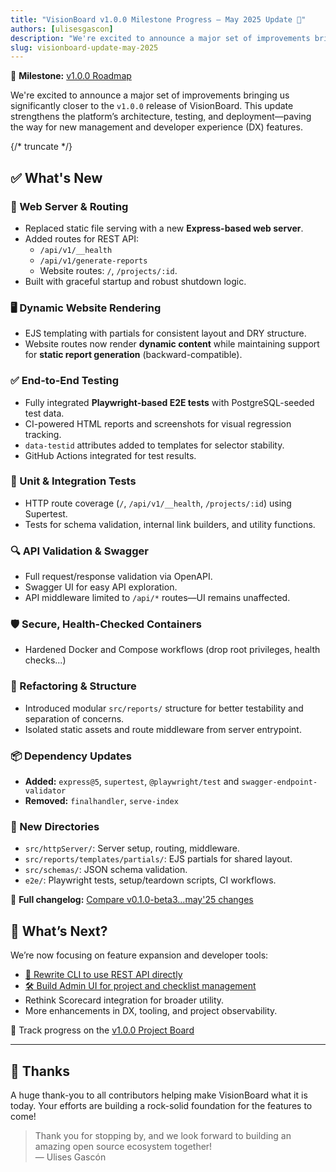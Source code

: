 ```yaml
---
title: "VisionBoard v1.0.0 Milestone Progress – May 2025 Update 🚀"
authors: [ulisesgascon]
description: "We're excited to announce a major set of improvements bringing us significantly closer to the v1.0.0 release of VisionBoard. This update strengthens the platform’s architecture, testing, and deployment—paving the way for new management and developer experience (DX) features."
slug: visionboard-update-may-2025
---
```


📌 **Milestone:** [v1.0.0 Roadmap](https://github.com/orgs/OpenPathfinder/projects/3)

We're excited to announce a major set of improvements bringing us significantly closer to the `v1.0.0` release of VisionBoard. This update strengthens the platform’s architecture, testing, and deployment—paving the way for new management and developer experience (DX) features.

{/* truncate */}

## ✅ What's New

### 🔧 Web Server & Routing
- Replaced static file serving with a new **Express-based web server**.
- Added routes for REST API:
  - `/api/v1/__health`
  - `/api/v1/generate-reports`
  - Website routes: `/`, `/projects/:id`.
- Built with graceful startup and robust shutdown logic.

### 🖥 Dynamic Website Rendering
- EJS templating with partials for consistent layout and DRY structure.
- Website routes now render **dynamic content** while maintaining support for **static report generation** (backward-compatible).

### ✅ End-to-End Testing
- Fully integrated **Playwright-based E2E tests** with PostgreSQL-seeded test data.
- CI-powered HTML reports and screenshots for visual regression tracking.
- `data-testid` attributes added to templates for selector stability.
- GitHub Actions integrated for test results.

### 🧪 Unit & Integration Tests
- HTTP route coverage (`/`, `/api/v1/__health`, `/projects/:id`) using Supertest.
- Tests for schema validation, internal link builders, and utility functions.

### 🔍 API Validation & Swagger
- Full request/response validation via OpenAPI.
- Swagger UI for easy API exploration.
- API middleware limited to `/api/*` routes—UI remains unaffected.

### 🛡 Secure, Health-Checked Containers
- Hardened Docker and Compose workflows (drop root privileges, health checks...)

### 🧹 Refactoring & Structure
- Introduced modular `src/reports/` structure for better testability and separation of concerns.
- Isolated static assets and route middleware from server entrypoint.

### 📦 Dependency Updates
- **Added:** `express@5`, `supertest`, `@playwright/test` and `swagger-endpoint-validator`
- **Removed:** `finalhandler`, `serve-index`

### 📁 New Directories
- `src/httpServer/`: Server setup, routing, middleware.
- `src/reports/templates/partials/`: EJS partials for shared layout.
- `src/schemas/`: JSON schema validation.
- `e2e/`: Playwright tests, setup/teardown scripts, CI workflows.


📄 **Full changelog:** [Compare v0.1.0-beta3...may'25 changes](https://github.com/OpenPathfinder/visionBoard/compare/v0.1.0-beta3...424ae8c1e2237c8e195e4f82fb51f5a0369d5f01)


## 🔭 What’s Next?

We’re now focusing on feature expansion and developer tools:

- [🔧 Rewrite CLI to use REST API directly](https://github.com/OpenPathfinder/visionBoard-cli/issues/1)
- [🛠 Build Admin UI for project and checklist management](https://github.com/OpenPathfinder/visionBoard/issues/220)
- Rethink Scorecard integration for broader utility.
- More enhancements in DX, tooling, and project observability.

📌 Track progress on the [v1.0.0 Project Board](https://github.com/orgs/OpenPathfinder/projects/3)

---

## 🙌 Thanks

A huge thank-you to all contributors helping make VisionBoard what it is today. Your efforts are building a rock-solid foundation for the features to come!

> Thank you for stopping by, and we look forward to building an amazing open source ecosystem together!  
> — Ulises Gascón
